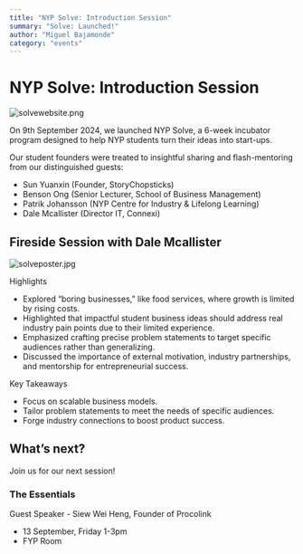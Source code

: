 ```yaml
---
title: "NYP Solve: Introduction Session"
summary: "Solve: Launched!"
author: "Miguel Bajamonde"
category: "events"
---
```


# NYP Solve: Introduction Session

![solvewebsite.png](/assets/blog/solvewebsite.png)

On 9th September 2024, we launched NYP Solve, a 6-week incubator program designed to help NYP students turn their ideas into start-ups. 

Our student founders were treated to insightful sharing and flash-mentoring from our distinguished guests: 

- Sun Yuanxin (Founder, StoryChopsticks)
- Benson Ong (Senior Lecturer, School of Business Management)
- Patrik Johansson (NYP Centre for Industry & Lifelong Learning)
- Dale Mcallister (Director IT, Connexi)

## Fireside Session with Dale Mcallister

![solveposter.jpg](/assets/blog/solveposter.jpg)

Highlights

- Explored “boring businesses,” like food services, where growth is limited by rising costs.
- Highlighted that impactful student business ideas should address real industry pain points due to their limited experience.
- Emphasized crafting precise problem statements to target specific audiences rather than generalizing.
- Discussed the importance of external motivation, industry partnerships, and mentorship for entrepreneurial success.

Key Takeaways

- Focus on scalable business models.
- Tailor problem statements to meet the needs of specific audiences.
- Forge industry connections to boost product success.

## What’s next?

Join us for our next session!

### **The Essentials**

Guest Speaker - Siew Wei Heng, Founder of Procolink

- 13 September, Friday 1-3pm
- FYP Room